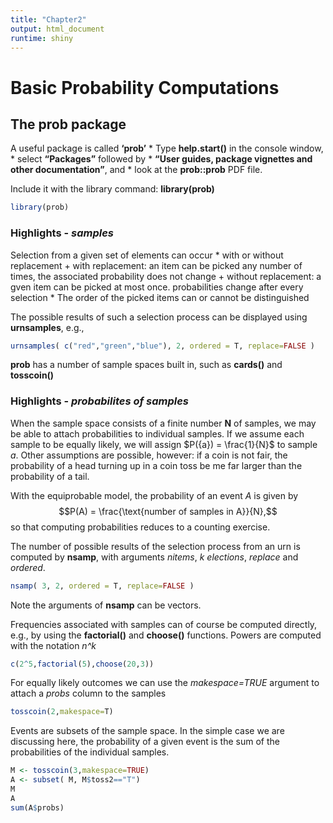 ```yaml
---
title: "Chapter2"
output: html_document
runtime: shiny
---
```


# Basic Probability Computations

## The prob package

A useful package is called **'prob'**
* Type **help.start()** in the console window,
* select **"Packages"** followed by
* **"User guides, package vignettes and other documentation"**, and
* look at the **prob::prob** PDF file.

Include it with the library command: **library(prob)**
```r
library(prob)
```

### Highlights - *samples*

Selection from a given set of elements
can occur
* with or without replacement
  + with replacement: an item can be picked any number of times,
    the associated probability does not change
  + without replacement: a gven item can be picked at most once.
    probabilities change after every selection
* The order of the picked items can or cannot be distinguished

The possible results of such a selection process can be
displayed using **urnsamples**, e.g.,
```r
urnsamples( c("red","green","blue"), 2, ordered = T, replace=FALSE )
```

**prob** has a number of sample spaces built in,
such as **cards()** and **tosscoin()**

### Highlights - *probabilites of samples*

When the sample space consists of a finite number **N** of samples,
we may be able to attach probabilities to individual samples.
If we assume each sample to be equally likely, we will assign
$P({a}) = \frac{1}{N}$ to sample $a$. Other assumptions are
possible, however: if a coin is not fair, the probability of
a head turning up in a coin toss be me far larger than the
probability of a tail.

With the equiprobable model, the probability of an event $A$
is given by
$$P(A) = \frac{\text{number of samples in A}}{N},$$
so that computing probabilities reduces to a counting exercise.

The number of possible results of the selection process from an urn is computed by **nsamp**,
with arguments *nitems*, *k elections*, *replace* and *ordered*.
```r
nsamp( 3, 2, ordered = T, replace=FALSE )
```
Note the arguments of **nsamp** can be vectors.

Frequencies associated with samples can of course be computed directly, e.g., by using the **factorial()** and **choose()** functions. Powers are computed with the notation *n^k*
```r
c(2^5,factorial(5),choose(20,3))
```

For equally likely outcomes
we can use the *makespace=TRUE* argument to attach a *probs* column to the samples
```r
tosscoin(2,makespace=T)
```

Events are subsets of the sample space. In the simple case we
are discussing here, the probability of
a given event is the sum of the probabilities of the individual samples.
```r
M <- tosscoin(3,makespace=TRUE)
A <- subset( M, M$toss2=="T")
M
A
sum(A$probs)
```

